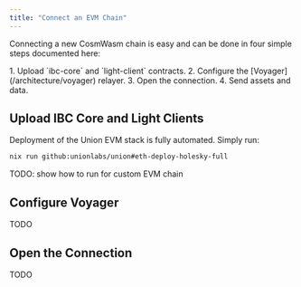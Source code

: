 ```yaml
---
title: "Connect an EVM Chain"
---
```



Connecting a new CosmWasm chain is easy and can be done in four simple steps documented here:

<Steps>
1. Upload `ibc-core` and `light-client` contracts.
2. Configure the [Voyager](/architecture/voyager) relayer.
3. Open the connection.
4. Send assets and data.
</Steps>

## Upload IBC Core and Light Clients

Deployment of the Union EVM stack is fully automated. Simply run:

```bash
nix run github:unionlabs/union#eth-deploy-holesky-full
```

TODO: show how to run for custom EVM chain

## Configure Voyager

TODO

## Open the Connection

TODO
